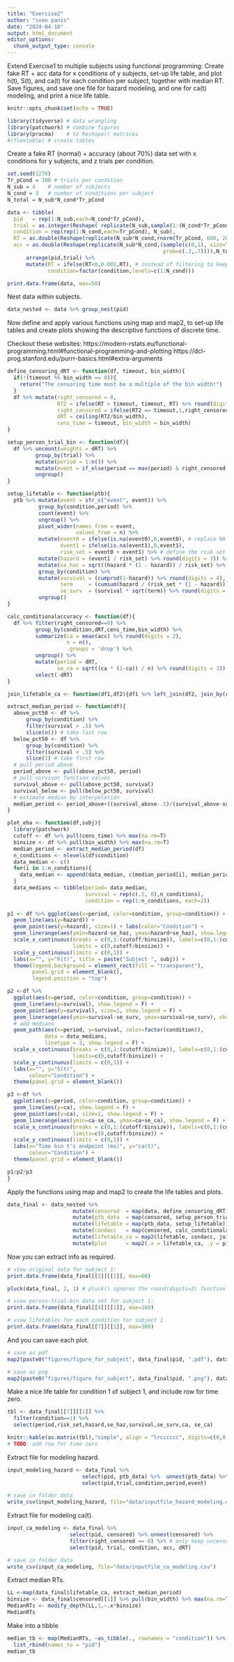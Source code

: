 ```yaml
---
title: "Exercise2"
author: "sven panis"
date: "2024-04-10"
output: html_document
editor_options: 
  chunk_output_type: console
---
```

Extend Exercise1 to multiple subjects using functional programming:
Create fake RT + acc data for x conditions of y subjects, set-up life table, 
and plot h(t), S(t), and ca(t) for each condition per subject, together with median RT.
Save figures, and save one file for hazard modeling, and one for ca(t) modeling, and print a nice life table.

```r
knitr::opts_chunk$set(echo = TRUE)
```

```r
library(tidyverse) # data wrangling
library(patchwork) # combine figures
library(pracma)    # to Reshape() matrices
#(flextable) # create tables 
```

Create a fake RT (normal) + accuracy (about 70%) data set with x conditions for y subjects, and z trials per condition.

```r
set.seed(1276)
Tr_pCond = 100 # trials per condition
N_sub = 4    # number of subjects
N_cond = 3   # number of conditions per subject
N_total = N_sub*N_cond*Tr_pCond

data <- tibble(
  pid   = rep(1:N_sub,each=N_cond*Tr_pCond),
  trial = as.integer(Reshape( replicate(N_sub,sample(1:(N_cond*Tr_pCond))),N_total,1)),
  condition = rep(rep(1:N_cond,each=Tr_pCond), N_sub),
  RT = as.double(Reshape(replicate(N_sub*N_cond,rnorm(Tr_pCond, 600, 200)),N_total,1)) %>% round(digits=2),
  acc = as.double(Reshape(replicate(N_sub*N_cond,(sample(c(0,1), size=Tr_pCond,replace=T,            
                                                  prob=c(.3,.7)))),N_total,1))) %>%
      arrange(pid,trial) %>%
      mutate(RT = ifelse(RT<0,0.001,RT), # instead of filtering to keep all rows
             condition=factor(condition,levels=c(1:N_cond)))

print.data.frame(data, max=50)
```

Nest data within subjects.

```r
data_nested <- data %>% group_nest(pid)
```

Now define and apply various functions using map and map2, to set-up life tables and create plots showing the descriptive functions of discrete time.

Checkout these websites:
https://modern-rstats.eu/functional-programming.html#functional-programming-and-plotting
https://dcl-prog.stanford.edu/purrr-basics.html#extra-arguments

```r
define_censoring_dRT <- function(df, timeout, bin_width){
  if(!(timeout %% bin_width == 0)){
    return("The censoring time must be a multiple of the bin width!")
  }
  df %>% mutate(right_censored = 0,
                RT2 = ifelse(RT > timeout, timeout, RT) %>% round(digits=2),
                right_censored = ifelse(RT2 == timeout,1,right_censored),
                dRT = ceiling(RT2/bin_width),
                cens_time = timeout, bin_width = bin_width)
}
```

```r
setup_person_trial_bin <- function(df){
  df %>% uncount(weights = dRT) %>% 
         group_by(trial) %>% 
         mutate(period = 1:n()) %>% 
         mutate(event = if_else(period == max(period) & right_censored == 0, 1, 0)) %>% 
         ungroup()
}
```

```r
setup_lifetable <- function(ptb){
  ptb %>% mutate(event = str_c("event", event)) %>%
          group_by(condition,period) %>% 
          count(event) %>% 
          ungroup() %>% 
          pivot_wider(names_from = event,
                      values_from = n) %>% 
          mutate(event0 = ifelse(is.na(event0),0,event0), # replace NA with 0
                 event1 = ifelse(is.na(event1),0,event1),
                 risk_set = event0 + event1) %>% # define the risk set
          mutate(hazard = (event1 / risk_set) %>% round(digits = 3)) %>% # calculate hazard estimate
          mutate(se_haz = sqrt((hazard * (1 - hazard)) / risk_set) %>% round(digits = 4)) %>% # se hazard
          group_by(condition) %>%
          mutate(survival = (cumprod(1-hazard)) %>% round(digits = 4), # calculate survival estimate
                 term     = (cumsum(hazard / (risk_set * (1 - hazard)))) %>% round(digits = 7),
                 se_surv  = (survival * sqrt(term)) %>% round(digits = 5)  ) %>% # Greenwood's (1926) approximation
          ungroup() 
}
```

```r
calc_conditionalaccuracy <- function(df){
  df %>% filter(right_censored==0) %>%
         group_by(condition,dRT,cens_time,bin_width) %>%
         summarize(ca = mean(acc) %>% round(digits = 2),
                   n = n(),
                   .groups = 'drop') %>%
         ungroup() %>%
         mutate(period = dRT,
                se_ca = sqrt((ca * (1-ca)) / n) %>% round(digits = 3)) %>%
         select(-dRT)
}
```

```r
join_lifetable_ca <- function(df1,df2){df1 %>% left_join(df2, join_by(condition,period))}
```

```r
extract_median_period <- function(df){
  above_pct50 <- df %>% 
      group_by(condition) %>%
      filter(survival > .5) %>% 
      slice(n()) # take last row
  below_pct50 <- df %>% 
      group_by(condition) %>%
      filter(survival < .5) %>% 
      slice(1) # take first row
  # pull period above
  period_above <- pull(above_pct50, period)
  # pull survivor function values
  survival_above <- pull(above_pct50, survival)
  survival_below <- pull(below_pct50, survival)
  # estimate median by interpolation
  median_period <- period_above+((survival_above-.5)/(survival_above-survival_below))*((period_above+1)-period_above)
}
```

```r
plot_eha <- function(df,subj){
  library(patchwork)
  cutoff <- df %>% pull(cens_time) %>% max(na.rm=T)
  binsize <- df %>% pull(bin_width) %>% max(na.rm=T)
  median_period <- extract_median_period(df)
  n_conditions <- nlevels(df$condition)
  data_median <- c()
  for(i in 1:n_conditions){
    data_median <- append(data_median, c(median_period[i], median_period[i]))
  }
  data_medians <- tibble(period= data_median,
                         survival = rep(c(.5, 0),n_conditions),
                         condition = rep(1:n_conditions, each=2))
  
p1 <- df %>% ggplot(aes(x=period, color=condition, group=condition)) +
  geom_line(aes(y=hazard)) +
  geom_point(aes(y=hazard), size=1) + labs(color="Condition") +
  geom_linerange(aes(ymin=hazard-se_haz, ymax=hazard+se_haz), show.legend = F) +
  scale_x_continuous(breaks = c(0,1:(cutoff/binsize)), labels=c(0,1:(cutoff/binsize)*binsize),
                     limits = c(0,cutoff/binsize)) +
  scale_y_continuous(limits = c(0,1)) +
  labs(x="", y="h(t)", title = paste("Subject ", subj)) +
  theme(legend.background = element_rect(fill = "transparent"),
        panel.grid = element_blank(),
        legend.position = "top")

p2 <-df %>%
  ggplot(aes(x=period, color=condition, group=condition)) +
  geom_line(aes(y=survival), show.legend = F) +
  geom_point(aes(y=survival), size=1, show.legend = F) +
  geom_linerange(aes(ymin=survival-se_surv, ymax=survival+se_surv), show.legend = F) +
  # add medians
  geom_path(aes(x=period, y=survival, color=factor(condition)),
            data = data_medians, 
            linetype = 3, show.legend = F) +
  scale_x_continuous(breaks = c(0,1:(cutoff/binsize)), labels=c(0,1:(cutoff/binsize)*binsize),
                     limits=c(0,cutoff/binsize)) +
  scale_y_continuous(limits = c(0,1)) +
  labs(x="", y="S(t)",
       colour="Condition") +
  theme(panel.grid = element_blank())

p3 <-df %>%
  ggplot(aes(x=period, color=condition, group=condition)) +
  geom_line(aes(y=ca), show.legend = F) +
  geom_point(aes(y=ca), size=1, show.legend = F) +
  geom_linerange(aes(ymin=ca-se_ca, ymax=ca+se_ca), show.legend = F) +
  scale_x_continuous(breaks = c(0,1:(cutoff/binsize)), labels=c(0,1:(cutoff/binsize)*binsize),
                     limits=c(0,cutoff/binsize)) +
  scale_y_continuous(limits = c(0,1)) +
  labs(x="Time bin t's endpoint (ms)", y="ca(t)",
       colour="Condition") +
  theme(panel.grid = element_blank())

p1/p2/p3
}
```

Apply the functions using map and map2 to create the life tables and plots.

```r
data_final <- data_nested %>% 
                     mutate(censored  = map(data, define_censoring_dRT, 800, 100)) %>%       # user input: censoring time, and bin width
                     mutate(ptb_data  = map(censored, setup_person_trial_bin)) %>%           # create person-trial-bin dataset
                     mutate(lifetable = map(ptb_data, setup_lifetable)) %>%                  # create life tables without ca
                     mutate(condacc   = map(censored, calc_conditionalaccuracy)) %>%         # calculate ca
                     mutate(lifetable_ca = map2(lifetable, condacc, join_lifetable_ca)) %>%  # create life tables with ca
                     mutate(plot      = map2(.x = lifetable_ca, .y = pid, plot_eha))         # create plots of info in life tables
```

Now you can extract info as required.

```r
# view original data for subject 1:
print.data.frame(data_final[[2]][[1]], max=60)

pluck(data_final, 2, 1) # pluck() ignores the round(digits=2) function

# view person-trial-bin data set for subject 1:
print.data.frame(data_final[[4]][[1]], max=160) 

# view lifetables for each condition for subject 1
print.data.frame(data_final[[7]][[1]], max=300)
```

And you can save each plot.

```r
# save as pdf
map2(paste0("figures/figure_for_subject", data_final$pid, ".pdf"), data_final$plot, ggsave, width = 14, height = 16, units = "cm")

# save as png
map2(paste0("figures/figure_for_subject", data_final$pid, ".png"), data_final$plot, ggsave, width = 8, height = 5, dpi = 600)
```

Make a nice life table for condition 1 of subject 1, and include row for time zero.

```r
tbl <- data_final[[7]][[1]] %>% 
  filter(condition==1) %>% 
  select(period,risk_set,hazard,se_haz,survival,se_surv,ca, se_ca)

knitr::kable(as.matrix(tbl),"simple", align = "lrcccccc", digits=c(0,0,2,4,2,4,2,4))
# TODO: add row for time zero
```

Extract file for modeling hazard.

```r
input_modeling_hazard <- data_final %>% 
                        select(pid, ptb_data) %>%  unnest(ptb_data) %>%
                        select(pid,trial,condition,period,event)

# save in folder data
write_csv(input_modeling_hazard, file="data/inputfile_hazard_modeling.csv")
```

Extract file for modeling ca(t).

```r
input_ca_modeling <- data_final %>%
                    select(pid, censored) %>% unnest(censored) %>%
                    filter(right_censored == 0) %>% # only keep uncensored trials
                    select(pid, trial, condition, acc, dRT)

# save in folder data
write_csv(input_ca_modeling, file="data/inputfile_ca_modeling.csv")
```

Extract median RTs.

```r
LL <-map(data_final$lifetable_ca, extract_median_period)
binsize <- data_final$censored[[1]] %>% pull(bin_width) %>% max(na.rm=T)
MedianRTs <- modify_depth(LL,1,~.x*binsize)
MedianRTs 
```

Make into a tibble

```r
median_tb <- map(MedianRTs, ~as_tibble(., rownames = "condition")) %>% 
  list_rbind(names_to = "pid")
median_tb
```

